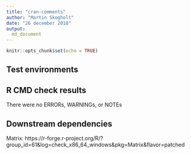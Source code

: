 ```yaml
---
title: "cran-comments"
author: "Martin Skogholt"
date: "26 december 2018"
output:
  md_document
---
```

```r
knitr::opts_chunk$set(echo = TRUE)
```

## Test environments

## R CMD check results
There were no ERRORs, WARNINGs, or NOTEs

## Downstream dependencies
Matrix: https://r-forge.r-project.org/R/?group_id=61&log=check_x86_64_windows&pkg=Matrix&flavor=patched

